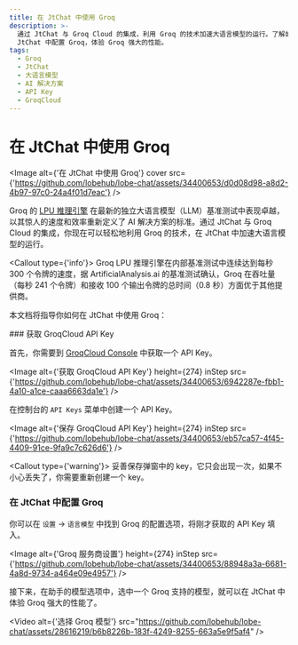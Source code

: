 ```yaml
---
title: 在 JtChat 中使用 Groq
description: >-
  通过 JtChat 与 Groq Cloud 的集成，利用 Groq 的技术加速大语言模型的运行。了解如何获取 GroqCloud API Key，并在
  JtChat 中配置 Groq，体验 Groq 强大的性能。
tags:
  - Groq
  - JtChat
  - 大语言模型
  - AI 解决方案
  - API Key
  - GroqCloud
---
```


# 在 JtChat 中使用 Groq

<Image
  alt={'在 JtChat 中使用 Groq'}
  cover
  src={'https://github.com/lobehub/lobe-chat/assets/34400653/d0d08d98-a8d2-4b97-97c0-24a4f01d7eac'}
/>

Groq 的 [LPU 推理引擎](https://wow.groq.com/news_press/groq-lpu-inference-engine-leads-in-first-independent-llm-benchmark/) 在最新的独立大语言模型（LLM）基准测试中表现卓越，以其惊人的速度和效率重新定义了 AI 解决方案的标准。通过 JtChat 与 Groq Cloud 的集成，你现在可以轻松地利用 Groq 的技术，在 JtChat 中加速大语言模型的运行。

<Callout type={'info'}>
  Groq LPU 推理引擎在内部基准测试中连续达到每秒 300 个令牌的速度，据 ArtificialAnalysis.ai
  的基准测试确认，Groq 在吞吐量（每秒 241 个令牌）和接收 100 个输出令牌的总时间（0.8
  秒）方面优于其他提供商。
</Callout>

本文档将指导你如何在 JtChat 中使用 Groq：

<Steps>
  ### 获取 GroqCloud API Key

首先，你需要到 [GroqCloud Console](https://console.groq.com/) 中获取一个 API Key。

<Image
  alt={'获取 GroqCloud API Key'}
  height={274}
  inStep
  src={'https://github.com/lobehub/lobe-chat/assets/34400653/6942287e-fbb1-4a10-a1ce-caaa6663da1e'}
/>

在控制台的 `API Keys` 菜单中创建一个 API Key。

<Image
  alt={'保存 GroqCloud API Key'}
  height={274}
  inStep
  src={'https://github.com/lobehub/lobe-chat/assets/34400653/eb57ca57-4f45-4409-91ce-9fa9c7c626d6'}
/>

<Callout type={'warning'}>
  妥善保存弹窗中的 key，它只会出现一次，如果不小心丢失了，你需要重新创建一个 key。
</Callout>

### 在 JtChat 中配置 Groq

你可以在 `设置` -> `语言模型` 中找到 Groq 的配置选项，将刚才获取的 API Key 填入。

  <Image alt={'Groq 服务商设置'} height={274} inStep src={'https://github.com/lobehub/lobe-chat/assets/34400653/88948a3a-6681-4a8d-9734-a464e09e4957'} />
</Steps>

接下来，在助手的模型选项中，选中一个 Groq 支持的模型，就可以在 JtChat 中体验 Groq 强大的性能了。

<Video
  alt={'选择 Groq 模型'}
  src="https://github.com/lobehub/lobe-chat/assets/28616219/b6b8226b-183f-4249-8255-663a5e9f5af4"
/>
